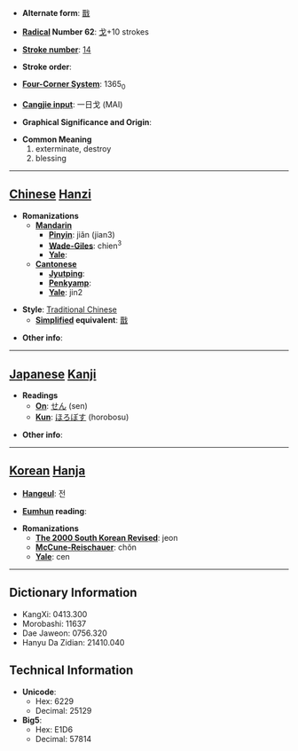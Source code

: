 * '''Alternate form''': [[戬]]

* '''[[Wiktionary:Chinese radical index| Radical]] Number 62''': [[Wiktionary:Chinese radical index 戈|戈]]+10 strokes

* '''[[Wiktionary:Chinese total strokes index|Stroke number]]''': [[Wiktionary:Chinese total strokes index 14|14]]

* '''Stroke order''': 

* '''[[Wiktionary:Chinese four corner index|Four-Corner System]]''': 1365<sub>0</sub>

* '''[[Wiktionary:Chinese Cangjie index|Cangjie input]]''': 一日戈 (MAI)

* '''Graphical Significance and Origin''': 

* '''Common Meaning'''
*#exterminate, destroy
*# blessing


----

== [[Chinese]] [[Hanzi]] ==

* '''Romanizations'''
** '''[[Mandarin]]'''
*** '''[[Pinyin]]''': jiǎn (jian3)
*** '''[[Wade-Giles]]''': chien<sup>3</sup>
*** '''[[Yale]]''': 
** '''[[Cantonese]]'''
*** '''[[Jyutping]]''':
*** '''[[Penkyamp]]''': 
*** '''[[Yale]]''': jin2

* '''Style''': [[Traditional Chinese]] 
** '''[[Simplified Chinese|Simplified]] equivalent''': [[戬]]

* '''Other info''': 

----

== [[Japanese]] [[Kanji]] ==

* '''Readings'''
** '''[[On]]''': [[せん]] (sen)
** '''[[Kun]]''': [[ほろぼす]] (horobosu)

* '''Other info''':  

----

== [[Korean]] [[Hanja]] ==

* '''[[Hangeul]]''': 전

* '''[[Eumhun]] reading''': 

* '''Romanizations'''
** '''[[The 2000 South Korean Revised Romanization|The 2000 South Korean Revised]]''': jeon
** '''[[McCune-Reischauer]]''': chŏn
** '''[[Yale]]''': cen

----

== Dictionary Information ==

* KangXi: 0413.300
* Morobashi: 11637
* Dae Jaweon: 0756.320
* Hanyu Da Zidian: 21410.040

== Technical Information ==

* '''Unicode''':
** Hex: 6229
** Decimal: 25129
* '''Big5''':
** Hex: E1D6
** Decimal: 57814